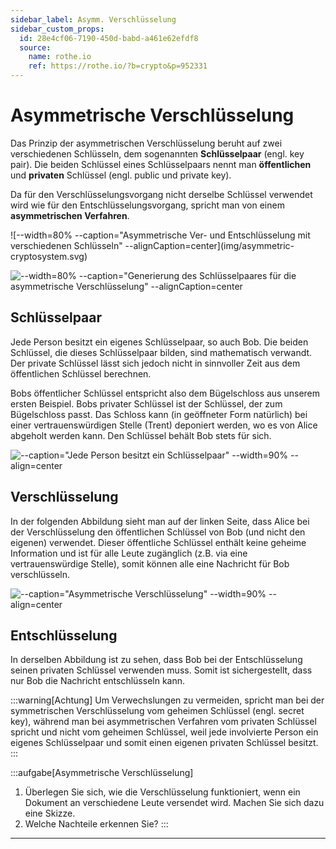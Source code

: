 ```yaml
---
sidebar_label: Asymm. Verschlüsselung
sidebar_custom_props:
  id: 28e4cf06-7190-450d-babd-a461e62efdf8
  source:
    name: rothe.io
    ref: https://rothe.io/?b=crypto&p=952331
---
```


# Asymmetrische Verschlüsselung
Das Prinzip der asymmetrischen Verschlüsselung beruht auf zwei verschiedenen Schlüsseln, dem sogenannten **Schlüsselpaar** (engl. key pair). Die beiden Schlüssel eines Schlüsselpaars nennt man **öffentlichen** und **privaten** Schlüssel (engl. public und private key).

Da für den Verschlüsselungsvorgang nicht derselbe Schlüssel verwendet wird wie für den Entschlüsselungsvorgang, spricht man von einem **asymmetrischen Verfahren**.

<div class="grid-2-1">
  ![--width=80% --caption="Asymmetrische Ver- und Entschlüsselung mit verschiedenen Schlüsseln" --alignCaption=center](img/asymmetric-cryptosystem.svg)

  ![--width=80% --caption="Generierung des Schlüsselpaares für die asymmetrische Verschlüsselung" --alignCaption=center](img/key-pair-generation.svg)
</div>

## Schlüsselpaar
Jede Person besitzt ein eigenes Schlüsselpaar, so auch Bob. Die beiden Schlüssel, die dieses Schlüsselpaar bilden, sind mathematisch verwandt. Der private Schlüssel lässt sich jedoch nicht in sinnvoller Zeit aus dem öffentlichen Schlüssel  berechnen.

Bobs öffentlicher Schlüssel entspricht also dem Bügelschloss aus unserem ersten Beispiel. Bobs privater Schlüssel ist der Schlüssel, der zum Bügelschloss passt. Das Schloss kann (in geöffneter Form natürlich) bei einer vertrauenswürdigen Stelle (Trent) deponiert werden, wo es von Alice abgeholt werden kann. Den Schlüssel behält Bob stets für sich.

![--caption="Jede Person besitzt ein Schlüsselpaar" --width=90% --align=center](img/key-pair.svg)

## Verschlüsselung
In der folgenden Abbildung sieht man auf der linken Seite, dass Alice bei der Verschlüsselung den öffentlichen Schlüssel von Bob (und nicht den eigenen) verwendet. Dieser öffentliche Schlüssel enthält keine geheime Information und ist für alle Leute zugänglich (z.B. via eine vertrauenswürdige Stelle), somit können alle eine Nachricht für Bob verschlüsseln.

![--caption="Asymmetrische Verschlüsselung" --width=90% --align=center](img/asymm-encryption.svg)

## Entschlüsselung
In derselben Abbildung ist zu sehen, dass Bob bei der Entschlüsselung seinen privaten Schlüssel verwenden muss. Somit ist sichergestellt, dass nur Bob die Nachricht entschlüsseln kann.

:::warning[Achtung]
Um Verwechslungen zu vermeiden, spricht man bei der symmetrischen Verschlüsselung vom geheimen Schlüssel (engl. secret key), während man bei asymmetrischen Verfahren vom privaten Schlüssel spricht und nicht vom geheimen Schlüssel, weil jede involvierte Person ein eigenes Schlüsselpaar und somit einen eigenen privaten Schlüssel besitzt.
:::

:::aufgabe[Asymmetrische Verschlüsselung]
1. Überlegen Sie sich, wie die Verschlüsselung funktioniert, wenn ein Dokument an verschiedene Leute versendet wird. Machen Sie sich dazu eine Skizze.
2. Welche Nachteile erkennen Sie?
:::

---
